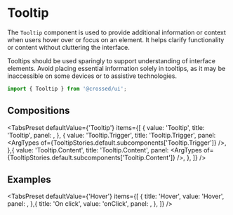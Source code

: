 
<Meta of={TooltipStories} />

# Tooltip

The `Tooltip` component is used to provide additional information or context when users hover over or focus on an element.
It helps clarify functionality or content without cluttering the interface.

Tooltips should be used sparingly to support understanding of interface elements. Avoid placing essential information solely in tooltips, as it may be inaccessible on some devices or to assistive technologies.

```jsx
import { Tooltip } from '@crossed/ui';
```

<Canvas of={TooltipStories.Hover} />

## Compositions

<TabsPreset
  defaultValue={'Tooltip'}
  items={[
    {
      value: 'Tooltip',
      title: 'Tooltip',
      panel: <ArgTypes of={TooltipStories.default.component} />,
    },
    {
      value: 'Tooltip.Trigger',
      title: 'Tooltip.Trigger',
      panel: <ArgTypes of={TooltipStories.default.subcomponents['Tooltip.Trigger']} />,
    },{
      value: 'Tooltip.Content',
      title: 'Tooltip.Content',
      panel: <ArgTypes of={TooltipStories.default.subcomponents['Tooltip.Content']} />,
    },
  ]}
/>

## Examples

<TabsPreset
  defaultValue={'Hover'}
  items={[
    {
      title: 'Hover',
      value: 'Hover',
      panel: <Canvas of={TooltipStories.Hover} />,
    },{
      title: 'On click',
      value: 'onClick',
      panel: <Canvas of={TooltipStories.Primary} />,
    },
  ]}
/>
